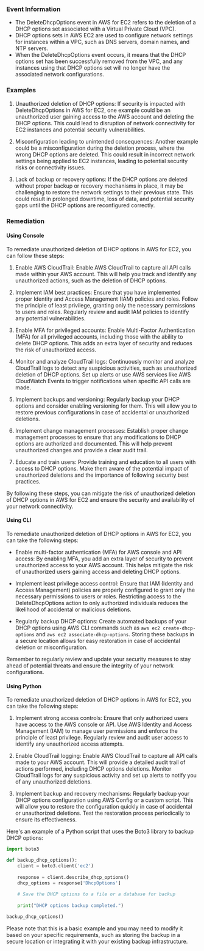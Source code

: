 
### Event Information

- The DeleteDhcpOptions event in AWS for EC2 refers to the deletion of a DHCP options set associated with a Virtual Private Cloud (VPC).
- DHCP options sets in AWS EC2 are used to configure network settings for instances within a VPC, such as DNS servers, domain names, and NTP servers.
- When the DeleteDhcpOptions event occurs, it means that the DHCP options set has been successfully removed from the VPC, and any instances using that DHCP options set will no longer have the associated network configurations.


### Examples

1. Unauthorized deletion of DHCP options: If security is impacted with DeleteDhcpOptions in AWS for EC2, one example could be an unauthorized user gaining access to the AWS account and deleting the DHCP options. This could lead to disruption of network connectivity for EC2 instances and potential security vulnerabilities.

2. Misconfiguration leading to unintended consequences: Another example could be a misconfiguration during the deletion process, where the wrong DHCP options are deleted. This could result in incorrect network settings being applied to EC2 instances, leading to potential security risks or connectivity issues.

3. Lack of backup or recovery options: If the DHCP options are deleted without proper backup or recovery mechanisms in place, it may be challenging to restore the network settings to their previous state. This could result in prolonged downtime, loss of data, and potential security gaps until the DHCP options are reconfigured correctly.

### Remediation

#### Using Console

To remediate unauthorized deletion of DHCP options in AWS for EC2, you can follow these steps:

1. Enable AWS CloudTrail: Enable AWS CloudTrail to capture all API calls made within your AWS account. This will help you track and identify any unauthorized actions, such as the deletion of DHCP options.

2. Implement IAM best practices: Ensure that you have implemented proper Identity and Access Management (IAM) policies and roles. Follow the principle of least privilege, granting only the necessary permissions to users and roles. Regularly review and audit IAM policies to identify any potential vulnerabilities.

3. Enable MFA for privileged accounts: Enable Multi-Factor Authentication (MFA) for all privileged accounts, including those with the ability to delete DHCP options. This adds an extra layer of security and reduces the risk of unauthorized access.

4. Monitor and analyze CloudTrail logs: Continuously monitor and analyze CloudTrail logs to detect any suspicious activities, such as unauthorized deletion of DHCP options. Set up alerts or use AWS services like AWS CloudWatch Events to trigger notifications when specific API calls are made.

5. Implement backups and versioning: Regularly backup your DHCP options and consider enabling versioning for them. This will allow you to restore previous configurations in case of accidental or unauthorized deletions.

6. Implement change management processes: Establish proper change management processes to ensure that any modifications to DHCP options are authorized and documented. This will help prevent unauthorized changes and provide a clear audit trail.

7. Educate and train users: Provide training and education to all users with access to DHCP options. Make them aware of the potential impact of unauthorized deletions and the importance of following security best practices.

By following these steps, you can mitigate the risk of unauthorized deletion of DHCP options in AWS for EC2 and ensure the security and availability of your network connectivity.

#### Using CLI

To remediate unauthorized deletion of DHCP options in AWS for EC2, you can take the following steps:

- Enable multi-factor authentication (MFA) for AWS console and API access: By enabling MFA, you add an extra layer of security to prevent unauthorized access to your AWS account. This helps mitigate the risk of unauthorized users gaining access and deleting DHCP options.

- Implement least privilege access control: Ensure that IAM (Identity and Access Management) policies are properly configured to grant only the necessary permissions to users or roles. Restricting access to the DeleteDhcpOptions action to only authorized individuals reduces the likelihood of accidental or malicious deletions.

- Regularly backup DHCP options: Create automated backups of your DHCP options using AWS CLI commands such as `aws ec2 create-dhcp-options` and `aws ec2 associate-dhcp-options`. Storing these backups in a secure location allows for easy restoration in case of accidental deletion or misconfiguration.

Remember to regularly review and update your security measures to stay ahead of potential threats and ensure the integrity of your network configurations.

#### Using Python

To remediate unauthorized deletion of DHCP options in AWS for EC2, you can take the following steps:

1. Implement strong access controls: Ensure that only authorized users have access to the AWS console or API. Use AWS Identity and Access Management (IAM) to manage user permissions and enforce the principle of least privilege. Regularly review and audit user access to identify any unauthorized access attempts.

2. Enable CloudTrail logging: Enable AWS CloudTrail to capture all API calls made to your AWS account. This will provide a detailed audit trail of actions performed, including DHCP options deletions. Monitor CloudTrail logs for any suspicious activity and set up alerts to notify you of any unauthorized deletions.

3. Implement backup and recovery mechanisms: Regularly backup your DHCP options configuration using AWS Config or a custom script. This will allow you to restore the configuration quickly in case of accidental or unauthorized deletions. Test the restoration process periodically to ensure its effectiveness.

Here's an example of a Python script that uses the Boto3 library to backup DHCP options:

```python
import boto3

def backup_dhcp_options():
    client = boto3.client('ec2')
    
    response = client.describe_dhcp_options()
    dhcp_options = response['DhcpOptions']
    
    # Save the DHCP options to a file or a database for backup
    
    print("DHCP options backup completed.")

backup_dhcp_options()
```

Please note that this is a basic example and you may need to modify it based on your specific requirements, such as storing the backup in a secure location or integrating it with your existing backup infrastructure.

